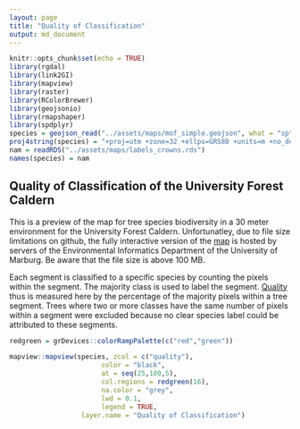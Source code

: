 ---
layout: page
title: "Quality of Classification"
output: md_document
---

```{r setup, include=FALSE}
knitr::opts_chunk$set(echo = TRUE)
library(rgdal)
library(link2GI)
library(mapview)
library(raster)
library(RColorBrewer)
library(geojsonio)
library(rmapshaper)
library(spdplyr)
species = geojson_read("../assets/maps/mof_simple.geojson", what = "sp")
proj4string(species) = "+proj=utm +zone=32 +ellps=GRS80 +units=m +no_defs"
nam = readRDS("../assets/maps/labels_crowns.rds")
names(species) = nam
```


## Quality of Classification of the University Forest Caldern
This is a preview of the map for tree species biodiversity in a 30 meter environment for the University Forest Caldern.
Unfortunatley, due to file size limitations on github, the fully interactive version of the [map](http://seminar.environmentalinformatics-marburg.de/Seminar_RS/biodiversity30.html) is hosted by servers of the Environmental Informatics Department of the University of Marburg. Be aware that the file size is above 100 MB.

Each segment is classified to a specific species by counting the pixels within the segment. The majority class is used to label the segment.
[Quality](https://github.com/GeoMOER-Students-Space/mpg-envinfosys-teams-2018-rs_18_axmideda/blob/master/src/011_structure_values.R#L62) thus is measured here by the percentage of the majority pixels within a tree segment.
Trees where two or more classes have the same number of pixels within a segment were excluded because no clear species label could be attributed to these segments.



```{r echo = FALSE, warning=FALSE}

redgreen = grDevices::colorRampPalette(c("red","green"))

mapview::mapview(species, zcol = c("quality"),
                       color = "black",
                       at = seq(25,100,5),
                       col.regions = redgreen(16),
                       na.color = "grey",
                       lwd = 0.1,
                       legend = TRUE,
                  layer.name = "Quality of Classification")


```



